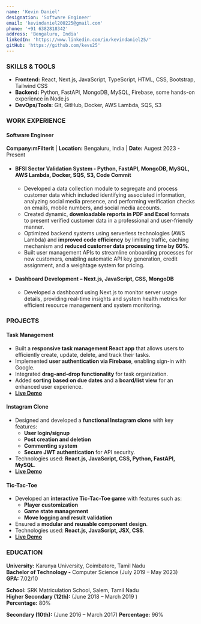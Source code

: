 ```yaml
---
name: 'Kevin Daniel'
designation: 'Software Engineer'
email: 'kevindaniel200225@gmail.com'
phone: '+91 6382818342'
address: 'Bengaluru, India'
linkedIn: 'https://www.linkedin.com/in/kevindaniel25/'
gitHub: 'https://github.com/kevs25'
---
```


### SKILLS & TOOLS

- **Frontend:** React, Next.js, JavaScript, TypeScript, HTML, CSS, Bootstrap,
  Tailwind CSS
- **Backend:** Python, FastAPI, MongoDB, MySQL, Firebase, some hands-on
  experience in Node.js
- **DevOps/Tools**: Git, GitHub, Docker, AWS Lambda, SQS, S3

### WORK EXPERIENCE 
#### Software Engineer         
**Company:mFilterit** | **Location:** Bengaluru, India | **Date:** Augest 2023 - Present
- #### BFSI Sector Validation System - Python, FastAPI, MongoDB, MySQL, AWS Lambda, Docker, SQS, S3, Code Commit 
    - Developed a data collection module to segregate and process customer data which included identifying 
associated information, analyzing social media presence, and performing verification checks on emails, 
mobile numbers, and social media accounts. 
    - Created dynamic, **downloadable reports in PDF and Excel** formats to present verified customer data in a 
professional and user-friendly manner. 
    - Optimized backend systems using serverless technologies (AWS Lambda) and **improved code efficiency** by 
limiting traffic, caching mechanism and **reduced customer data processing time by 60%**. 
    - Built user management APIs to streamline onboarding processes for new customers, enabling automatic API key generation, credit assignment, and a weightage system for pricing. 
- #### Dashboard Development – Next.js, JavaScript, CSS, MongoDB 
    - Developed a dashboard using Next.js to monitor server usage details, providing real-time insights and 
system health metrics for efficient resource management and system monitoring.

### PROJECTS

#### Task Management
- Built a **responsive task management React app** that allows users to efficiently create, update, delete, and track their tasks.
- Implemented **user authentication via Firebase**, enabling sign-in with Google.
- Integrated **drag-and-drop functionality** for task organization.
- Added **sorting based on due dates** and a **board/list view** for an enhanced user experience.
- **[Live Demo](https://your-task-management.netlify.app/)**


#### Instagram Clone

- Designed and developed a **functional Instagram clone** with key features:
  - **User login/signup**
  - **Post creation and deletion**
  - **Commenting system**
  - **Secure JWT authentication** for API security.
- Technologies used: **React.js, JavaScript, CSS, Python, FastAPI, MySQL**.
- **[Live Demo](https://my-ig-app.netlify.app/)**

#### Tic-Tac-Toe

- Developed an **interactive Tic-Tac-Toe game** with features such as:
  - **Player customization**
  - **Game state management**
  - **Move logging and result validation**
- Ensured a **modular and reusable component design**.
- Technologies used: **React.js, JavaScript, JSX, CSS**.
- **[Live Demo](https://tic-tact-toe-x-o-game.netlify.app/)**


### EDUCATION
**University:** Karunya University, Coimbatore, Tamil Nadu   
**Bachelor of Technology -** Computer Science (July 2019 – May 2023)                                   
**GPA:** 7.02/10 


**School:** SRK Matriculation School, Salem, Tamil Nadu                                                                               
**Higher Secondary (12th):** (June 2018 – March 2019 )         
**Percentage:** 80%   

**Secondary (10th):** (June 2016 – March 2017) 
**Percentage:** 96%       
  

